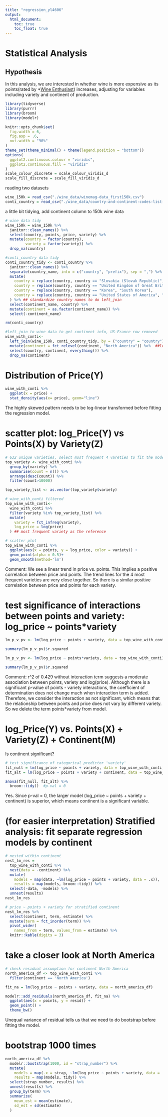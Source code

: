 ```yaml
---
title: "regression_yl4606"
output: 
  html_document:
    toc: true
    toc_float: true
---
```

# Statistical Analysis

## Hypothesis
In this analysis, we are interested in whether wine is more expensive as its points(rated by *[Wine Enthusiast](https://www.winemag.com/ratings/?utm_source=wineenthusiast.com&utm_medium=affiliate&utm_content=topnav)) increases, adjusting for variables including variety and continent of production.

```r
library(tidyverse)
library(purrr)
library(broom)
library(modelr)

knitr::opts_chunk$set(
  fig.width = 6, 
  fig.asp = .6,
  out.width = "90%"
)
theme_set(theme_minimal() + theme(legend.position = "bottom"))
options(
  ggplot2.continuous.colour = "viridis",
  ggplot2.continuous.fill = "viridis"
)
scale_colour_discrete = scale_colour_viridis_d
scale_fill_discrete = scale_fill_viridis_d
```

reading two datasets
```r
wine_150k = read_csv("./wine_data/winemag-data_first150k.csv")
conti_country = read_csv("./wine_data/country-and-continent-codes-list-csv_csv.csv")
```

a little bit tidying, add continent column to 150k wine data
```r
# wine data tidy
wine_150k = wine_150k %>% 
  janitor::clean_names() %>% 
  select(country, points, price, variety) %>% 
  mutate(country = factor(country),
         variety = factor(variety)) %>% 
  drop_na(country)

#conti_country data tidy
conti_country_tidy <- conti_country %>% 
  janitor::clean_names() %>% 
  separate(country_name, into = c("country", "prefix"), sep = ",") %>% 
  mutate(
    country = replace(country, country == "Slovakia (Slovak Republic)", "Slovakia"),
    country = replace(country, country == "United Kingdom of Great Britain & Northern Ireland", "England"),
    country = replace(country, country == "Korea", "South Korea"),
    country = replace(country, country == "United States of America", "US"),
  ) %>% ## standardize country names to do left_join
  select(continent_name, country) %>% 
  mutate(continent = as.factor(continent_name)) %>% 
  select(-continent_name)

rm(conti_country)

#left_join to wine data to get continent info, US-France row removed
wine_with_conti<-
  left_join(wine_150k, conti_country_tidy, by = ("country" = "country")) %>% 
  mutate(continent = fct_relevel(continent, "North America")) %>%  ##let US as the reference
  select(country, continent, everything()) %>% 
  drop_na(continent) 
```

# Distribution of Price(Y)
```r
wine_with_conti %>% 
  ggplot(x = price) +
  stat_density(aes(x= price), geom="line")
```
The highly skewed pattern needs to be log-linear transformed before fitting the regression model.

# scatter plot: log_Price(Y) vs Points(X) by Variety(Z)
```r
# 632 unique varieties, select most frequent 4 vareties to fit the model
top_variety <- wine_with_conti %>% 
  group_by(variety) %>% 
  summarise(count = n()) %>% 
  arrange(desc(count)) %>% 
  filter(count>10000)

top_variety_list <- as.vector(top_variety$variety)

# wine_with_conti filtered
top_wine_with_conti<- 
  wine_with_conti %>% 
  filter(variety %in% top_variety_list) %>% 
  mutate(
    variety = fct_infreq(variety),
    log_price = log(price)
  ) ## most frequent variety as the reference

# scatter plot
top_wine_with_conti %>% 
  ggplot(aes(x = points, y = log_price, color = variety)) +
  geom_point(alpha = 0.5)+
  geom_smooth(method='lm')
```

Comment: We see a linear trend in price vs. points. This implies a positive correlation between price and points. The trend lines for the 4 most frequent varieties are very close together. So there is a similar positive correlation between price and points for each variety. 

# test significance of interactions between points and variety: log_price ~ points*variety

```r
lm_p_v_pv <- lm(log_price ~ points + variety, data = top_wine_with_conti)

summary(lm_p_v_pv)$r.squared
```

```r
lm_p_v_pv <- lm(log_price ~ points*variety, data = top_wine_with_conti)

summary(lm_p_v_pv)$r.squared
```

Comment: r^2 of 0.429 without interaction term suggests a moderate association between points, variety and log(price). Although there is a significant p-value of points - variety interactions, the coefficient of determination does not change much when interaction term is added.  Therefore, we consider the interaction as not significant, which means that the relationship between points and price does not vary by different variety. So we delete the term points*variety from model. 

#  log_Price(Y) vs. Points(X) + Variety(Z) + Continent(M) 

Is continent significant?

```r
# test significance of categorical predictor 'variety'
fit_null = lm(log_price ~ points + variety, data = top_wine_with_conti)
fit_alt = lm(log_price ~ points + variety + continent, data = top_wine_with_conti)

anova(fit_null, fit_alt) %>% 
  broom::tidy()  #p-val = 0
```

Yes. Since p-val = 0, the larger model (log_price ~ points + variety + continent) is superior, which means continent is a significant variable.

# (for easier interpretation) Stratified analysis: fit separate regression models by continent
```r
# nested within continent
nest_lm_res =
  top_wine_with_conti %>% 
  nest(data = -continent) %>% 
  mutate(
    models = map(data, ~lm(log_price ~ points + variety, data = .x)),
    results = map(models, broom::tidy)) %>% 
  select(-data, -models) %>% 
  unnest(results)
nest_lm_res
```

```r
# price ~ points + variety for stratified continent
nest_lm_res %>% 
  select(continent, term, estimate) %>% 
  mutate(term = fct_inorder(term)) %>% 
  pivot_wider(
    names_from = term, values_from = estimate) %>% 
  knitr::kable(digits = 3)
```

# take a closer look at North America
```r
# check residual assumption for continent North America
north_america_df <- top_wine_with_conti %>% 
  filter(continent == 'North America')

fit_na = lm(log_price ~ points + variety, data = north_america_df)

modelr::add_residuals(north_america_df, fit_na) %>% 
  ggplot(aes(x = points, y = resid)) +
  geom_point() +
  theme_bw()
```
Unequal variance of residual tells us that we need to do bootstrap before fitting the model.

# bootstrap 1000 times

```r
north_america_df %>% 
  modelr::bootstrap(1000, id = "strap_number") %>% 
  mutate(
    models = map(.x = strap, ~lm(log_price ~ points + variety, data = .x)),
    results = map(models, tidy)) %>% 
  select(strap_number, results) %>% 
  unnest(results) %>%
  group_by(term) %>% 
  summarize(
    mean_est = mean(estimate),
    sd_est = sd(estimate)
  ) 
```


